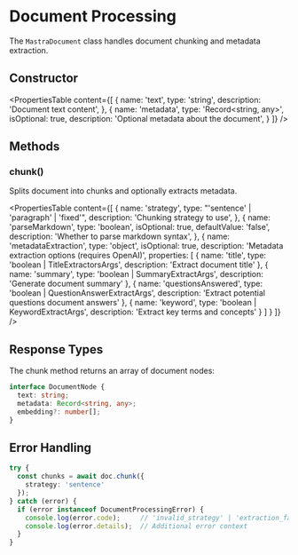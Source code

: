 # Document Processing

The `MastraDocument` class handles document chunking and metadata extraction.

## Constructor

<PropertiesTable
  content={[
    {
      name: 'text',
      type: 'string',
      description: 'Document text content',
    },
    {
      name: 'metadata',
      type: 'Record<string, any>',
      isOptional: true,
      description: 'Optional metadata about the document',
    }
  ]}
/>

## Methods

### chunk()

Splits document into chunks and optionally extracts metadata.

<PropertiesTable
  content={[
    {
      name: 'strategy',
      type: "'sentence' | 'paragraph' | 'fixed'",
      description: 'Chunking strategy to use',
    },
    {
      name: 'parseMarkdown',
      type: 'boolean',
      isOptional: true,
      defaultValue: 'false',
      description: 'Whether to parse markdown syntax',
    },
    {
      name: 'metadataExtraction',
      type: 'object',
      isOptional: true,
      description: 'Metadata extraction options (requires OpenAI)',
      properties: [
        {
          name: 'title',
          type: 'boolean | TitleExtractorsArgs',
          description: 'Extract document title'
        },
        {
          name: 'summary',
          type: 'boolean | SummaryExtractArgs',
          description: 'Generate document summary'
        },
        {
          name: 'questionsAnswered',
          type: 'boolean | QuestionAnswerExtractArgs',
          description: 'Extract potential questions document answers'
        },
        {
          name: 'keyword',
          type: 'boolean | KeywordExtractArgs',
          description: 'Extract key terms and concepts'
        }
      ]
    }
  ]}
/>

## Response Types

The chunk method returns an array of document nodes:

```typescript
interface DocumentNode {
  text: string;
  metadata: Record<string, any>;
  embedding?: number[];
}
```

## Error Handling

```typescript
try {
  const chunks = await doc.chunk({
    strategy: 'sentence'
  });
} catch (error) {
  if (error instanceof DocumentProcessingError) {
    console.log(error.code);     // 'invalid_strategy' | 'extraction_failed' etc
    console.log(error.details);  // Additional error context
  }
}
```
